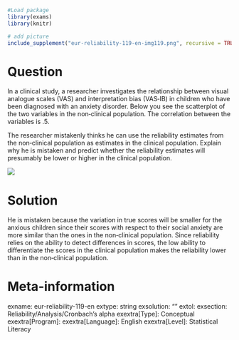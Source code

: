```r
#Load package
library(exams)
library(knitr)

# add picture
include_supplement("eur-reliability-119-en-img119.png", recursive = TRUE)
```
Question
========
In a clinical study, a researcher investigates the relationship between visual analogue scales (VAS) and interpretation bias (VAS‐IB) in children who have been diagnosed with an anxiety disorder. Below you see the scatterplot of the two variables in the non‐clinical population. The correlation between the variables is .5.

The researcher mistakenly thinks he can use the reliability estimates from the non‐clinical population as estimates in the clinical population. Explain why he is mistaken and predict whether the reliability estimates will presumably be lower or higher in the clinical population.

![](eur-reliability-119-en-img119.png)

Solution
========
He is mistaken because the variation in true scores will be smaller for the anxious children since their scores with respect to their social anxiety are more similar than the ones in the non‐clinical population. Since reliability relies on the ability to detect differences in scores, the low ability to differentiate the scores in the clinical population makes the reliability lower than in the non‐clinical population.

Meta-information
================
exname: eur-reliability-119-en
extype: string
exsolution: ""
extol: 
exsection: Reliability/Analysis/Cronbach's alpha
exextra[Type]: Conceptual
exextra[Program]: 
exextra[Language]: English
exextra[Level]: Statistical Literacy

